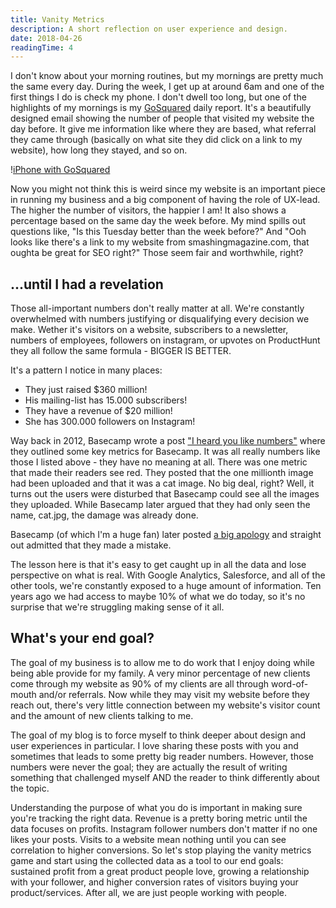 ```yaml
---
title: Vanity Metrics
description: A short reflection on user experience and design.
date: 2018-04-26
readingTime: 4
---
```


I don't know about your morning routines, but my mornings are pretty much the same every day. During the week, I get up at around 6am and one of the first things I do is check my phone. I don't dwell too long, but one of the highlights of my mornings is my <a href="https://www.gosquared.com">GoSquared</a> daily report. It's a beautifully designed email showing the number of people that visited my website the day before. It give me information like where they are based, what referral they came through (basically on what site they did click on a link to my website), how long they stayed, and so on.

!<a href="/images/articles/gosquared.jpg">iPhone with GoSquared</a>

Now you might not think this is weird since my website is an important piece in running my business and a big component of having the role of UX-lead. The higher the number of visitors, the happier I am! It also shows a percentage based on the same day the week before. My mind spills out questions like, "Is this Tuesday better than the week before?" And "Ooh looks like there's a link to my website from smashingmagazine.com, that oughta be great for SEO right?" Those seem fair and worthwhile, right?

## ...until I had a revelation
Those all-important numbers don't really matter at all. We're constantly overwhelmed with numbers justifying or disqualifying every decision we make. Wether it's visitors on a website, subscribers to a newsletter, numbers of employees, followers on instagram, or upvotes on ProductHunt they all follow the same formula - BIGGER IS BETTER.

It's a pattern I notice in many places:
- They just raised $360 million!
- His mailing-list has 15.000 subscribers!
- They have a revenue of $20 million!
- She has 300.000 followers on Instagram!

Way back in 2012, Basecamp wrote a post <a href="https://signalvnoise.com/posts/3076-i-heard-you-like-numbers">"I heard you like numbers"</a> where they outlined some key metrics for Basecamp. It was all really numbers like those I listed above - they have no meaning at all. There was one metric that made their readers see red. They posted that the one millionth image had been uploaded and that it was a cat image. No big deal, right? Well, it turns out the users were disturbed that Basecamp could see all the images they uploaded. While Basecamp later argued that they had only seen the name, cat.jpg, the damage was already done.

Basecamp (of which I'm a huge fan) later posted <a href="https://signalvnoise.com/posts/3078-trust-is-fragile">a big apology</a> and straight out admitted that they made a mistake.

The lesson here is that it's easy to get caught up in all the data and lose perspective on what is real. With Google Analytics, Salesforce, and all of the other tools, we're constantly exposed to a huge amount of information. Ten years ago we had access to maybe 10% of what we do today, so it's no surprise that we're struggling making sense of it all.

## What's your end goal?
The goal of my business is to allow me to do work that I enjoy doing while being able provide for my family. A very minor percentage of new clients come through my website as 90% of my clients are all through word-of-mouth and/or referrals. Now while they may visit my website before they reach out, there's very little connection between my website's visitor count and the amount of new clients talking to me.

The goal of my blog is to force myself to think deeper about design and user experiences in particular. I love sharing these posts with you and sometimes that leads to some pretty big reader numbers. However, those numbers were never the goal; they are actually the result of writing something that challenged myself AND the reader to think differently about the topic.

Understanding the purpose of what you do is important in making sure you're tracking the right data. Revenue is a pretty boring metric until the data focuses on profits. Instagram follower numbers don't matter if no one likes your posts. Visits to a website mean nothing until you can see correlation to higher conversions. So let's stop playing the vanity metrics game and start using the collected data as a tool to our end goals: sustained profit from a great product people love, growing a relationship with your follower, and higher conversion rates of visitors buying your product/services. After all, we are just people working with people.